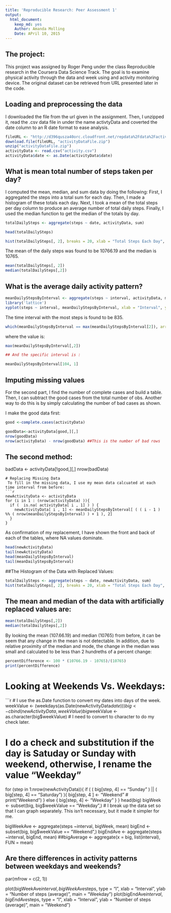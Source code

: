 ---
title: 'Reproducible Research: Peer Assessment 1'
output:
  html_document:
    keep_md: yes
    Author: Amanda Molling
    Date: APril 10, 2015
---

## The project: 
This project was assigned by Roger Peng under the class Reproducible research in the Coursera Data Science Track. The goal is to examine physical activity through the data and week using and activity monitoring device. The original dataset can be retrieved from URL presented later in the code. 

## Loading and preprocessing the data
I downloaded the file from the url given in the assignment. 
Then, I unzipped it, read the .csv data file in under the name activtyData and coverted the date column to an R date format to ease analysis.

```{r, Echo = TRUE}
fileURL <- "http://d396qusza40orc.cloudfront.net/repdata%2Fdata%2Factivity.zip"
download.file(fileURL, "activityDataFile.zip")
unzip("activityDataFile.zip")
activityData <- read.csv("activity.csv")
activityData$date <- as.Date(activityData$date)


```

## What is mean total number of steps taken per day?
I computed the mean, median, and sum data by doing the following:
First, I aggregated the steps into a total sum for each day. Then, I made a histogram of these totals each day. Next, I took a mean of the total steps per day column to produce an average number of total daily steps. Finally, I used the median function to get the median of the totals by day.

```{r, ECHO = TRUE}
totalDailySteps <- aggregate(steps ~ date, activityData, sum)

head(totalDailySteps)

hist(totalDailySteps[, 2], breaks = 20, xlab = "Total Steps Each Day", main = "Histogram of Total Daily Steps Taken")
```
The mean of the daily steps was found to be 10766.19 and the median is 10765.
``` {r, ECHO = TRUE}

mean(totalDailySteps[, 2])
median(totalDailySteps[,2])
```

## What is the average daily activity pattern?
```{r, echo=TRUE}
meanDailyStepsByInterval <- aggregate(steps ~ interval, activityData, mean)
library('lattice')
xyplot(steps ~ interval, meanDailyStepsByInterval, xlab = "Interval", ylab = "Number of steps", type = "l")
```
The time interval with the most steps is found to be 835.
```{r}

which(meanDailyStepsByInterval == max(meanDailyStepsByInterval[2]), arr.ind = TRUE)
```
where the value is:

```{r}

max(meanDailyStepsByInterval[,2])

## And the specific interval is :

meanDailyStepsByInterval[104, 1]
```
## Imputing missing values
For the second part, I find the number of complete cases and build a table. Then, I can subtract the good cases from the total number of obs. Another way to do this is by simply calculating the number of bad cases as shown.

I make the good data first:

```{r}

good <-complete.cases(activityData)

goodData<-activityData[good,][,]
nrow(goodData)
nrow(activityData) - nrow(goodData) ##This is the number of bad rows
```


## The second method:

badData <- activityData[!good,][,]
nrow(badData)
```
# Replacing Missing Data
 To fill in the missing data, I use my mean data calcuated at each time interval from before:
```{r}
newActivityData <- activityData
for (i in 1 : (nrow(activityData) )){
  if (  is.na( activityData[ i , 1] ) ) {
    newActivityData[ i , 1] <- meanDailyStepsByInterval[ ( ( i - 1 ) %% ( nrow(meanDailyStepsByInterval) ) + 1 ), 2]
  }
}
```
As confirmation of my replacement, I have shown the front and back of each of the tables, where NA values dominate. 

```{r}
head(newActivityData)
tail(newActivityData)
head(meanDailyStepsByInterval)
tail(meanDailyStepsByInterval)
```

##The Histogram of the Data with Replaced Values:
```{r}
totalDailySteps <- aggregate(steps ~ date, newActivityData, sum)
hist(totalDailySteps[, 2], breaks = 20, xlab = "Total Steps Each Day", main = "Histogram of Total Daily Steps Taken")
```

## The mean and median of the data with artificially replaced  values are:
```{r}

mean(totalDailySteps[,2])
median(totalDailySteps[,2])
```
By looking the mean (107.66.19) and median (10765) from before, it can be seem that any change in the mean is not detectable. In addition, due to relative proximity of the median and mode, the change in the median was small and calculated to be less than 2 hundreths of a percent change:

```{r, echo=TRUE}
percentDifference <- 100 * (10766.19 - 10765)/(10765)
print(percentDifference)
```

# Looking at Weekends Vs. Weekdays:

```{r, echo=TRUE}
# I use the as.Date function to convert my dates into days of the week. 
weekValue <- (weekdays(as.Date(newActivityData$date)))
big <- cbind(newActivityData, weekValue)
big$weekValue <- as.character(big$weekValue) # I need to convert to character to do my check later.

# I do a check and substitution if the day is Satuday or Sunday with weekend, otherwise, I rename the value "Weekday"
for (step in 1:nrow(newActivityData)){
    if ( ( big[step, 4] == "Sunday" ) || ( big[step, 4] == "Saturday") ){
      big[step, 4 ] <- "Weekend"
    # print("Weekend")
      }
    else {
      big[step, 4] <- "Weekday"
    }
}
  head(big)
bigWeek <- subset(big, big$weekValue == "Weekday",) # I break up the data set so that I can graph separately. This isn't necessary, but it made it simpler for me.

bigWeekAve <- aggregate(steps ~interval, bigWeek, mean)
bigEnd <- subset(big, big$weekValue == "Weekend",)
bigEndAve <- aggregate(steps ~interval, bigEnd, mean)
##bigAverage <- aggregate(x = big, list(interval), FUN = mean)

## Are there differences in activity patterns between weekdays and weekends?
par(mfrow = c(2, 1))

plot(bigWeekAve$interval, bigWeekAve$steps, type = "l", xlab = "Interval", ylab = "Number of steps (average)", main = "Weekday")
plot(bigEndAve$interval, bigEndAve$steps, type = "l", xlab = "Interval", ylab = "Number of steps (average)", main = "Weekend")

